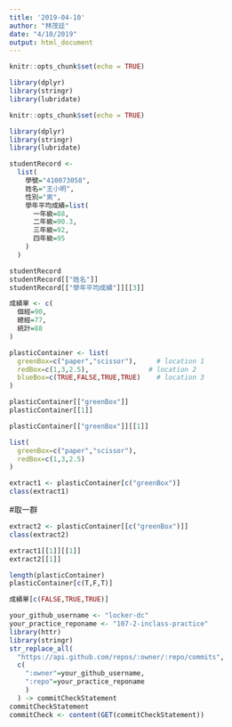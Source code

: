 ```yaml
---
title: '2019-04-10'
author: "林茂廷"
date: "4/10/2019"
output: html_document
---
```


```r
knitr::opts_chunk$set(echo = TRUE)
```

```r
library(dplyr)
library(stringr)
library(lubridate)
```

```r
knitr::opts_chunk$set(echo = TRUE)
```

```r
library(dplyr)
library(stringr)
library(lubridate)
```
```r
studentRecord <-
  list(
    學號="410073058",
    姓名="王小明",
    性別="男",
    學年平均成績=list(
      一年級=88,
      二年級=90.3,
      三年級=92,
      四年級=95
    )
  )

studentRecord
studentRecord[["姓名"]]
studentRecord[["學年平均成績"]][[3]]

```

```r
成績單 <- c(
  個經=90,
  總經=77,
  統計=88
)
```

```r
plasticContainer <- list(
  greenBox=c("paper","scissor"),     # location 1
  redBox=c(1,3,2.5),               # location 2
  blueBox=c(TRUE,FALSE,TRUE,TRUE)    # location 3
)
```

```r
plasticContainer[["greenBox"]] 
plasticContainer[[1]]
```
```r
plasticContainer[["greenBox"]][[1]]
```

```r
list(
  greenBox=c("paper","scissor"),
  redBox=c(1,3,2.5)
)
```
```r
extract1 <- plasticContainer[c("greenBox")]
class(extract1)
```
#取一群
```r
extract2 <- plasticContainer[[c("greenBox")]]
class(extract2)
```
```r
extract1[[1]][[1]]
extract2[[1]]
```
```r
length(plasticContainer)
plasticContainer[c(T,F,T)]
```
```r
成績單[c(FALSE,TRUE,TRUE)]
```
```r
your_github_username <- "locker-dc"
your_practice_reponame <- "107-2-inclass-practice"
library(httr)
library(stringr)
str_replace_all(
  "https://api.github.com/repos/:owner/:repo/commits",
  c(
    ":owner"=your_github_username,
    ":repo"=your_practice_reponame
    )
  ) -> commitCheckStatement
commitCheckStatement
commitCheck <- content(GET(commitCheckStatement))
```



